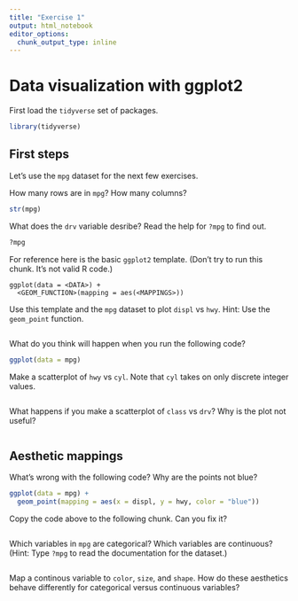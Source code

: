 ```yaml
---
title: "Exercise 1"
output: html_notebook
editor_options: 
  chunk_output_type: inline
---
```


# Data visualization with ggplot2

First load the `tidyverse` set of packages.

```r
library(tidyverse)
```

## First steps

Let's use the `mpg` dataset for the next few exercises.

How many rows are in `mpg`? How many columns?

```r
str(mpg)
```

What does the `drv` variable desribe? Read the help for `?mpg` to find out.

```r
?mpg
```

For reference here is the basic `ggplot2` template. (Don't try to run this chunk. It's not valid R code.)

```
ggplot(data = <DATA>) + 
  <GEOM_FUNCTION>(mapping = aes(<MAPPINGS>))
```

Use this template and the `mpg` dataset to plot `displ` vs `hwy`. Hint: Use the `geom_point` function.

```r

```

What do you think will happen when you run the following code?

```r
ggplot(data = mpg)
```

Make a scatterplot of `hwy` vs `cyl`. Note that `cyl` takes on only discrete integer values.

```r

```

What happens if you make a scatterplot of `class` vs `drv`? Why is the plot not useful?

```r

```

## Aesthetic mappings

What's wrong with the following code? Why are the points not blue?

```r
ggplot(data = mpg) +
  geom_point(mapping = aes(x = displ, y = hwy, color = "blue"))
```

Copy the code above to the following chunk. Can you fix it?

```r

```

Which variables in `mpg` are categorical? Which variables are continuous? (Hint: Type `?mpg` to read the documentation for the dataset.)

```r

```

Map a continous variable to `color`, `size`, and `shape`. How do these aesthetics behave differently for categorical versus continuous variables?

```r

```